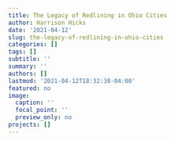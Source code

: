 ```yaml
---
title: The Legacy of Redlining in Ohio Cities
author: Harrison Hicks
date: '2021-04-12'
slug: the-legacy-of-redlining-in-ohio-cities
categories: []
tags: []
subtitle: ''
summary: ''
authors: []
lastmod: '2021-04-12T18:32:38-04:00'
featured: no
image:
  caption: ''
  focal_point: ''
  preview_only: no
projects: []
---
```

